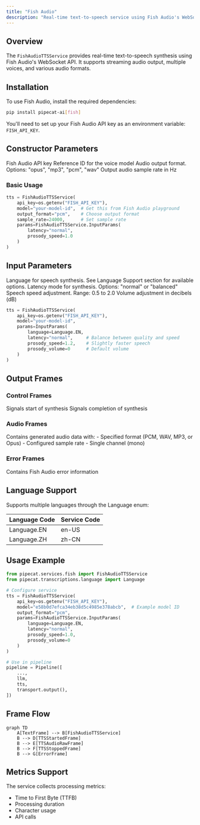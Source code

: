```yaml
---
title: "Fish Audio"
description: "Real-time text-to-speech service using Fish Audio's WebSocket API"
---
```


## Overview

The `FishAudioTTSService` provides real-time text-to-speech synthesis using Fish Audio's WebSocket API. It supports streaming audio output, multiple voices, and various audio formats.

## Installation

To use Fish Audio, install the required dependencies:

```bash
pip install pipecat-ai[fish]
```

You'll need to set up your Fish Audio API key as an environment variable: `FISH_API_KEY`.

## Constructor Parameters

<ParamField path="api_key" type="str" required>
  Fish Audio API key
</ParamField>

<ParamField path="model" type="str" required>
  Reference ID for the voice model
</ParamField>

<ParamField path="output_format" type="str" default="pcm">
  Audio output format. Options: "opus", "mp3", "pcm", "wav"
</ParamField>

<ParamField path="sample_rate" type="int" default="24000">
  Output audio sample rate in Hz
</ParamField>

### Basic Usage

```python
tts = FishAudioTTSService(
    api_key=os.getenv("FISH_API_KEY"),
    model="your-model-id",  # Get this from Fish Audio playground
    output_format="pcm",    # Choose output format
    sample_rate=24000,      # Set sample rate
    params=FishAudioTTSService.InputParams(
        latency="normal",
        prosody_speed=1.0
    )
)
```

## Input Parameters

<ParamField path="language" type="Language" default="Language.EN">
  Language for speech synthesis. See Language Support section for available
  options.
</ParamField>

<ParamField path="latency" type="str" default="normal">
  Latency mode for synthesis. Options: "normal" or "balanced"
</ParamField>

<ParamField path="prosody_speed" type="float" default="1.0">
  Speech speed adjustment. Range: 0.5 to 2.0
</ParamField>

<ParamField path="prosody_volume" type="int" default="0">
  Volume adjustment in decibels (dB)
</ParamField>

```python
tts = FishAudioTTSService(
    api_key=os.getenv("FISH_API_KEY"),
    model="your-model-id",
    params=InputParams(
        language=Language.EN,
        latency="normal",     # Balance between quality and speed
        prosody_speed=1.2,    # Slightly faster speech
        prosody_volume=0      # Default volume
    )
)
```

## Output Frames

### Control Frames

<ParamField path="TTSStartedFrame" type="Frame">
  Signals start of synthesis
</ParamField>

<ParamField path="TTSStoppedFrame" type="Frame">
  Signals completion of synthesis
</ParamField>

### Audio Frames

<ParamField path="TTSAudioRawFrame" type="Frame">
  Contains generated audio data with: - Specified format (PCM, WAV, MP3, or
  Opus) - Configured sample rate - Single channel (mono)
</ParamField>

### Error Frames

<ParamField path="ErrorFrame" type="Frame">
  Contains Fish Audio error information
</ParamField>

## Language Support

Supports multiple languages through the Language enum:

| Language Code | Service Code |
| ------------- | ------------ |
| Language.EN   | en-US        |
| Language.ZH   | zh-CN        |

## Usage Example

```python
from pipecat.services.fish import FishAudioTTSService
from pipecat.transcriptions.language import Language

# Configure service
tts = FishAudioTTSService(
    api_key=os.getenv("FISH_API_KEY"),
    model="e58b0d7efca34eb38d5c4985e378abcb",  # Example model ID
    output_format="pcm",
    params=FishAudioTTSService.InputParams(
        language=Language.EN,
        latency="normal",
        prosody_speed=1.0,
        prosody_volume=0
    )
)

# Use in pipeline
pipeline = Pipeline([
    ...,
    llm,
    tts,
    transport.output(),
])
```

## Frame Flow

```mermaid
graph TD
    A[TextFrame] --> B[FishAudioTTSService]
    B --> D[TTSStartedFrame]
    B --> E[TTSAudioRawFrame]
    B --> F[TTSStoppedFrame]
    B --> G[ErrorFrame]
```

## Metrics Support

The service collects processing metrics:

- Time to First Byte (TTFB)
- Processing duration
- Character usage
- API calls
